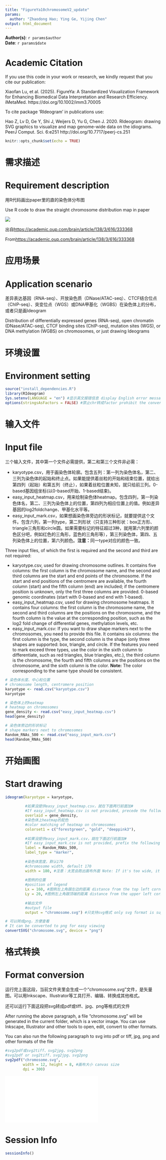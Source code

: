 ```yaml
---
title: "FigureYa10chromosomeV2_update"
params:
  author: "Zhaodong Hao; Ying Ge, Yijing Chen"
output: html_document
---
```


**Author(s)**: `r params$author`  
**Date**: `r params$date`  


# Academic Citation
If you use this code in your work or research, we kindly request that you cite our publication:

Xiaofan Lu, et al. (2025). FigureYa: A Standardized Visualization Framework for Enhancing Biomedical Data Interpretation and Research Efficiency. iMetaMed. https://doi.org/10.1002/imm3.70005

To cite package 'RIdeogram' in publications use:

Hao Z, Lv D, Ge Y, Shi J, Weijers D, Yu G, Chen J. 2020. RIdeogram: drawing SVG graphics to visualize and map genome-wide data on the idiograms. PeerJ Comput. Sci. 6:e251 http://doi.org/10.7717/peerj-cs.251

```r
knitr::opts_chunk$set(echo = TRUE)
```

# 需求描述
# Requirement description

用R代码画出paper里的直的染色体分布图

Use R code to draw the straight chromosome distribution map in paper

![](example.png)

出自<https://academic.oup.com/brain/article/138/3/616/333368>

From<https://academic.oup.com/brain/article/138/3/616/333368>

# 应用场景
# Application scenario

差异表达基因（RNA-seq）、开放染色质（DNase/ATAC-seq）、CTCF结合位点（ChIP-seq）、突变位点（WGS）或DNA甲基化（WGBS）在染色体上的分布，或者只是画Ideogram

Distribution of differentially expressed genes (RNA-seq), open chromatin (DNase/ATAC-seq), CTCF binding sites (ChIP-seq), mutation sites (WGS), or DNA methylation (WGBS) on chromosomes, or just drawing Ideograms

# 环境设置
# Environment setting

```r
source("install_dependencies.R")
library(RIdeogram)
Sys.setenv(LANGUAGE = "en") #显示英文报错信息 display English error messages
options(stringsAsFactors = FALSE) #禁止chr转成factor prohibit the conversion of chr to factor
```

# 输入文件
# Input file

三个输入文件，其中第一个文件必需提供，第二和第三个文件非必需：

- karyotype.csv，用于画染色体轮廓。包含五列：第一列为染色体名，第二、三列为染色体的起始和终止点。如果能提供着丝粒的开始和结束位置，就给出第四列（起始）和第五列（终止），如果着丝粒位置未知，就只给前三列。0-based基因组坐标(以0-based开始、1-based结束)。
- easy_input_heatmap.csv，用来绘制染色体heatmap。包含四列，第一列染色体名，第二、三列为染色体上的位置，第四列为相应位置上的值。例如差异基因的log2foldchange、甲基化水平等。
- easy_input_mark.csv，如果想画染色体旁边的形状标记，就要提供这个文件。包含六列，第一列type，第二列形状（只支持三种形状：box正方形、triangle三角形和circle圆。如果需要标记的特征超过3种，就用第六列里的颜色区分吧，例如红色的三角形，蓝色的三角形等），第三列染色体，第四、五列染色体上的位置，第六列颜色。**注意：**同一type对应的颜色一致。

Three input files, of which the first is required and the second and third are not required:

- karyotype.csv, used for drawing chromosome outlines. It contains five columns: the first column is the chromosome name, and the second and third columns are the start and end points of the chromosome. If the start and end positions of the centromere are available, the fourth column (start) and the fifth column (end) are included; if the centromere position is unknown, only the first three columns are provided. 0-based genomic coordinates (start with 0-based and end with 1-based).
- easy_input_heatmap.csv, used for drawing chromosome heatmaps. It contains four columns: the first column is the chromosome name, the second and third columns are the positions on the chromosome, and the fourth column is the value at the corresponding position, such as the log2 fold change of differential genes, methylation levels, etc.
- easy_input_mark.csv: If you want to draw shape markers next to the chromosomes, you need to provide this file. It contains six columns: the first column is the type, the second column is the shape (only three shapes are supported: box, triangle, and circle. If the features you need to mark exceed three types, use the color in the sixth column to differentiate, such as red triangles, blue triangles, etc.), the third column is the chromosome, the fourth and fifth columns are the positions on the chromosome, and the sixth column is the color. **Note:** The color corresponding to the same type should be consistent. 

```r
# 染色体长度、中心粒位置
# chromosome length, centromere position
karyotype <- read.csv("karyotype.csv")
karyotype

# 染色体上的heatmap
# heatmap on chromosomes
gene_density <- read.csv("easy_input_heatmap.csv")
head(gene_density)

# 染色体旁边的形状标记
# shape markers next to chromosomes
Random_RNAs_500 <- read.csv("easy_input_mark.csv")
head(Random_RNAs_500)
```

# 开始画图
# Start drawing

```r
ideogram(karyotype = karyotype, 
         
         #如果没提供easy_input_heatmap.csv，就在下面两行前面加#
         #If easy_input_heatmap.csv is not provided, precede the following two lines with#
         overlaid = gene_density, 
         #染色体上heatmap的配色
         #color matching of heatmap on chromosomes
         colorset1 = c("forestgreen", "gold", "deeppink3"), 
         
         #如果没提供easy_input_mark.csv，就在下面这行前面加#
         #If easy_input_mark.csv is not provided, prefix the following line with#
         label = Random_RNAs_500, 
         label_type = "marker",
         
         #染色体宽度，默认170
         #chromosome width, default 170
         width = 180, #注意：太宽会跑出画布外面 Note: If it's too wide, it will extend beyond the canvas
         
         #图例的位置
         #position of legend
         Lx = 160, #图例左上角跟左边的距离 distance from the top left corner of the legend to the left side
         Ly = 20, #图例左上角跟顶端的距离 distance from the upper left corner of the legend to the top 
         
         #输出文件
         #output file
         output = "chromosome.svg") #只支持svg格式 only svg format is supported

# 可以转成png，方便查看
# It can be converted to png for easy viewing
convertSVG("chromosome.svg", device = "png")
```

# 格式转换
# Format conversion

运行完上面这段，当前文件夹里会生成一个“chromosome.svg”文件，是矢量图。可以用Inkscape、Illustrator等工具打开、编辑、转换成其他格式。

还可以运行下面这段把svg转成pdf或tiff、jpg、png等格式的文件

After running the above paragraph, a file “chromosome.svg” will be generated in the current folder, which is a vector image. You can use Inkscape, Illustrator and other tools to open, edit, convert to other formats.

You can also run the following paragraph to svg into pdf or tiff, jpg, png and other formats of the file

```r
#svg2pdf或svg2tiff、svg2jpg、svg2png
#svg2pdf or svg2tiff、svg2jpg、svg2png
svg2pdf("chromosome.svg", 
        width = 12, height = 8, #画布大小 canvas size
        dpi = 300)
```

![](chromosome.pdf)

# Session Info

```r
sessionInfo()
```